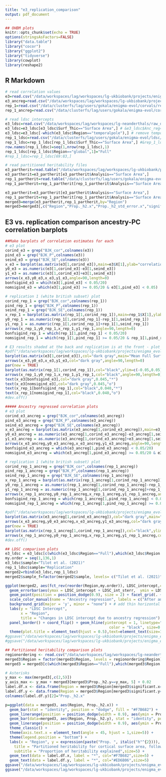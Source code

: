 ```yaml
---
title: "e3_replication_comparison"
output: pdf_document
---
```


```r
## OHBM plots
knitr::opts_chunk$set(echo = TRUE)
options(stringsAsFactors=FALSE)
library("data.table")
library("cocor")
library("ggplot2")
library("tidyverse")
library(cowplot)
library(reshape2)
```

## R Markdown

```r
# read correlation values
e3=read.csv("/data/workspaces/lag/workspaces/lg-ukbiobank/projects/enigma_evol/enigma_evo/evolution/ohbm/original_corvalues_Mean_Full_SurfArea_BJK.csv")
e3_ancreg=read.csv("/data/workspaces/lag/workspaces/lg-ukbiobank/projects/enigma_evol/enigma_evo/evolution/ohbm/ancestryregressed_corvalues_Mean_Full_SurfArea_BJK.csv")
rep_1=read.csv("/data/clusterfs/lag/users/gokala/enigma-evol/corvals/replication/surface/corvalues_surface_Full_replication_BJK.csv")
rep_1_ancreg=read.csv("/data/clusterfs/lag/users/gokala/enigma-evol/corvals/ancreg_replication/corvalues_surface_Full_replication_ancreg.Rdata_ancreg_BJK.csv")

# read ldsc intercepts
e3_ldsc=read.csv("/data/workspaces/lag/workspaces/lg-neanderthals/raw_data/ENIGMA-EVO/MA6/LDSC/MA6_LDSC_intercepts_before_after_Phase3_ancreg_Rdata_based_noGC.csv")
e3_ldsc=e3_ldsc[e3_ldsc$Surf_Thic=="Surface Area",] # &e3_ldsc$Anc_reg=="TRUE"
e3_ldsc=e3_ldsc[-which(e3_ldsc$Region=="temporalpole"),] # remove temporalpole, because it's not included in the replication study
rep_1_ldsc=read.csv("/data/clusterfs/lag/users/gokala/enigma-evol/ldsc/replication_v1_LDSC_intercepts_w_and_wo_ancreg.csv")
rep_1_ldsc=rep_1_ldsc[rep_1_ldsc$Surf_Thic=="Surface Area",] #&rep_1_ldsc$Anc_reg=="TRUE"
row.names(rep_1_ldsc)=seq(1,nrow(rep_1_ldsc),1)
rep_1_ldsc[rep_1_ldsc$Region=="global",1]="Full"
#rep_1_ldsc=rep_1_ldsc[69:83,]

# read partitioned heritability files
e3_partherit=read.table("/data/workspaces/lag/workspaces/lg-ukbiobank/projects/enigma_evol/enigma_evo/evolution/ohbm/HSE_7pcw_active_merged_results_FDR35.txt",header=T,sep="\t")
e3_partherit=e3_partherit[e3_partherit$Analysis=="Surface Area",]
rep_1_partherit=read.table("/data/clusterfs/lag/users/gokala/enigma-evol/partherit/results_tables/replication_v1/HSE_7pcw_active_merged_results_FDR35.txt",header=T,sep="\t")
rep_1_partherit=rep_1_partherit[rep_1_partherit$Analysis=="Surface Area",]

e3_partherit=e3_partherit[e3_partherit$Analysis=="Surface Area",]
rep_1_partherit=rep_1_partherit[rep_1_partherit$Analysis=="Surface Area",]
merged3=merge(e3_partherit,rep_1_partherit,by="Region")
merged3=merged3[,c("Region","Prop._h2.x","Prop._h2_std_error.x","significant.x","Prop._h2.y","Prop._h2_std_error.y","significant.y")]
```

## E3 vs. replication comparison ancestry-PC correlation barplots

```r

##Make barplots of correlation estimates for each
# e3 plot
corind_e3 = grep("BJK_cor",colnames(e3))
pind_e3 = grep("BJK_P",colnames(e3))
seind_e3 = grep("BJK_SE",colnames(e3))
x_e3 = barplot(as.matrix(e3[1,corind_e3]),main=e3$X[1],ylab="correlation coefficient",xlab="Ancestry PC",names.arg=paste0("PC",seq(1,20)),ylim=c(-0.05,0.05))
y0_e3 = as.numeric(e3[1,corind_e3]-e3[1,seind_e3])
y1_e3 = as.numeric(e3[1,corind_e3]+e3[1,seind_e3])
arrows(x_e3,y0_e3,x_e3,y1_e3,angle=90,length=0)
bonfsigind_e3 = which(e3[1,pind_e3] < 0.05/20)
nomsigind_e3 = which(e3[1,pind_e3] >= 0.05/20 & e3[1,pind_e3] < 0.05)

# replication 1 (white british subset) plot
corind_rep_1 = grep("BJK_cor",colnames(rep_1))
pind_rep_1 = grep("BJK_P",colnames(rep_1))
seind_rep_1 = grep("BJK_SE",colnames(rep_1))
x_rep_1 = barplot(as.matrix(rep_1[1,corind_rep_1]),main=rep_1$X[1],ylab="correlation coefficient",xlab="Ancestry PC",names.arg=paste0("PC",seq(1,20)),ylim=c(-0.05,0.05))
y0_rep_1 = as.numeric(rep_1[1,corind_rep_1]-rep_1[1,seind_rep_1])
y1_rep_1 = as.numeric(rep_1[1,corind_rep_1]+rep_1[1,seind_rep_1])
arrows(x_rep_1,y0_rep_1,x_rep_1,y1_rep_1,angle=90,length=0)
bonfsigind_rep_1 = which(rep_1[1,pind_rep_1] < 0.05/20)
nomsigind_rep_1 = which(rep_1[1,pind_rep_1] >= 0.05/20 & rep_1[1,pind_rep_1] < 0.05)

# E3 results shaded at the back and replication is at the front - plot & save
#pdf("/data/workspaces/lag/workspaces/lg-ukbiobank/projects/enigma_evol/enigma_evo/evolution/ohbm/corvalues_e3_vs_replication_darkgray.pdf", width = 8, height = 4)
barplot(as.matrix(e3[1,corind_e3]),col="dark gray",main="Mean Full Surface Area",ylab="correlation coefficient",xlab="Ancestry PC",names.arg=paste0("PC",seq(1,20)),ylim=c(-0.05,0.05),border=NA, yaxp = c(-0.05,0.05,2),las=2,cex.names=0.75)
arrows(x_e3,y0_e3,x_e3,y1_e3,col="dark gray",angle=90,length=0)
par(new = TRUE)
barplot(as.matrix(rep_1[1,corind_rep_1]),col="black",ylim=c(-0.05,0.05), yaxp = c(-0.05,0.05,2),las=2, xaxt="n")
arrows(x_rep_1,y0_rep_1,x_rep_1,y1_rep_1,col="black",angle=90,length=0)
text(x_e3[bonfsigind_e3],col="dark gray",0.045,"*")
text(x_e3[nomsigind_e3],col="dark gray",0.045,"o")
text(x_rep_1[bonfsigind_rep_1],col="black",0.040,"*")
text(x_rep_1[nomsigind_rep_1],col="black",0.040,"o")
#dev.off()

##### Ancestry regressed correlation plots
# e3 plot
corind_e3_ancreg = grep("BJK_cor",colnames(e3_ancreg))
pind_e3_ancreg = grep("BJK_P",colnames(e3_ancreg))
seind_e3_ancreg = grep("BJK_SE",colnames(e3_ancreg))
x_e3_ancreg = barplot(as.matrix(e3_ancreg[1,corind_e3_ancreg]),main=e3_ancreg$X[1],ylab="correlation coefficient",xlab="Ancestry PC",names.arg=paste0("PC",seq(1,20)),ylim=c(-0.05,0.05))
y0_e3_ancreg = as.numeric(e3_ancreg[1,corind_e3_ancreg]-e3_ancreg[1,seind_e3_ancreg])
y1_e3_ancreg = as.numeric(e3_ancreg[1,corind_e3_ancreg]+e3_ancreg[1,seind_e3_ancreg])
arrows(x_e3_ancreg,y0_e3_ancreg,x_e3_ancreg,y1_e3_ancreg,angle=90,length=0)
bonfsigind_e3_ancreg = which(e3_ancreg[1,pind_e3_ancreg] < 0.05/20)
nomsigind_e3_ancreg = which(e3_ancreg[1,pind_e3_ancreg] >= 0.05/20 & e3_ancreg[1,pind_e3_ancreg] < 0.05)

# replication 1 (white british subset) plot
corind_rep_1_ancreg = grep("BJK_cor",colnames(rep_1_ancreg))
pind_rep_1_ancreg = grep("BJK_P",colnames(rep_1_ancreg))
seind_rep_1_ancreg = grep("BJK_SE",colnames(rep_1_ancreg))
x_rep_1_ancreg = barplot(as.matrix(rep_1_ancreg[1,corind_rep_1_ancreg]),main=rep_1_ancreg$X[1],ylab="correlation coefficient",xlab="Ancestry PC",names.arg=paste0("PC",seq(1,20)),ylim=c(-0.05,0.05))
y0_rep_1_ancreg = as.numeric(rep_1_ancreg[1,corind_rep_1_ancreg]-rep_1_ancreg[1,seind_rep_1_ancreg])
y1_rep_1_ancreg = as.numeric(rep_1_ancreg[1,corind_rep_1_ancreg]+rep_1_ancreg[1,seind_rep_1_ancreg])
arrows(x_rep_1_ancreg,y0_rep_1_ancreg,x_rep_1_ancreg,y1_rep_1_ancreg,angle=90,length=0)
bonfsigind_rep_1_ancreg = which(rep_1_ancreg[1,pind_rep_1_ancreg] < 0.05/20)
nomsigind_rep_1_ancreg = which(rep_1_ancreg[1,pind_rep_1_ancreg] >= 0.05/20 & rep_1_ancreg[1,pind_rep_1_ancreg] < 0.05)

#pdf("/data/workspaces/lag/workspaces/lg-ukbiobank/projects/enigma_evol/enigma_evo/evolution/ohbm/ancreg_corvalues_e3_vs_replication_darkgray.pdf", width = 8, height = 4)
barplot(as.matrix(e3_ancreg[1,corind_e3_ancreg]),col="dark gray",main="Mean Full Surface Area",ylab="correlation coefficient",xlab="Ancestry PC",names.arg=paste0("PC",seq(1,20)),ylim=c(-0.05,0.05),border=NA, yaxp = c(-0.05,0.05,2),las=2,cex.names=0.75)
arrows(x_e3_ancreg,y0_e3_ancreg,x_e3_ancreg,y1_e3_ancreg,col="dark gray",angle=90,length=0)
par(new = TRUE)
barplot(as.matrix(rep_1_ancreg[1,corind_rep_1_ancreg]),col="black",ylim=c(-0.05,0.05), yaxp = c(-0.05,0.05,2),las=2, xaxt="n")
arrows(x_rep_1_ancreg,y0_rep_1_ancreg,x_rep_1_ancreg,y1_rep_1_ancreg,col="black",angle=90,length=0)
#dev.off()

```

```r

## LDSC comparison plots
e3_ldsc = e3_ldsc[c(which(e3_ldsc$Region=="Full"),which(e3_ldsc$Region!="Full")),] # move Full to the top
my.order = seq(1,136,1)
e3_ldsc$sample="Tilot et al. (2021)"
rep_1_ldsc$sample="Replication"
merged2=rbind(e3_ldsc,rep_1_ldsc)
merged2$sample_f=factor(merged2$sample, levels= c("Tilot et al. (2021)","Replication"))

ggplot(merged2, aes(fct_rev(reorder(Region,my.order)), LDSC_intercept,color=Anc_reg)) + 
  geom_errorbar(aes(ymax = LDSC_intercept + LDSC_int_sterr,  ymin = LDSC_intercept - LDSC_int_sterr), position = position_dodge(0.9),width=0) +
  geom_point(position = position_dodge(0.9), size = 2) + facet_grid(. ~ sample_f) +
  scale_color_manual(name = "Ancestry regression", labels = c("After ancestry regression", "Prior to ancestry regression"),values=c("#af8dc3", "#7fbf7b")) +
  background_grid(major = 'y', minor = "none") + # add thin horizontal lines 
  labs(y = "LDSC Intercept", 
       x = "Region", 
       title = "Changes in LDSC intercept due to ancestry regression") + 
  panel_border() + coord_flip() + geom_hline(yintercept = 1, linetype="dotted", 
                                               color = "black", size=0.5) +
  theme(plot.title = element_text(hjust = 0.5),text=element_text(size=17))
#ggsave("/data/workspaces/lag/workspaces/lg-ukbiobank/projects/enigma_evol/enigma_evo/evolution/ohbm/plots/e3_rep_LDSC_intercepts_before_after_ancreg_w_errorbars_surfaceArea4.pdf", width = 9, height = 9, unit = "in")
#ggsave("/data/workspaces/lag/workspaces/lg-ukbiobank/projects/enigma_evol/enigma_evo/evolution/ohbm/plots/e3_rep_LDSC_intercepts_before_after_ancreg_w_errorbars_surfaceArea6.png", unit = "in",dpi = 400)
```

```r
## Partitioned heritability comparison plots
regionordering <- read.csv("/data/workspaces/lag/workspaces/lg-neanderthals/raw_data/ENIGMA-EVO/MA6/Cerebral_Cortex_revisions/plotting/freesurfer_orderandcolor.csv")
merged3$Region = factor(merged3$Region, levels = regionordering$Region)
merged3 = merged3[c(which(merged3$Region=="Full"),which(merged3$Region!="Full")),] # move Full to the top

# Asterisks
y_max <- max(merged3[,c(2,5)])
y_axis_max <- y_max + merged3[merged3$Prop._h2.y==y_max, 5] + 0.02
label.df.x <- data.frame(Region = merged3$Region[merged3$significant.x=="Yes"],Prop._h2.x=merged3$Prop._h2.x[merged3$significant.x=="Yes"]+0.07)
label.df.y <- data.frame(Region = merged3$Region[merged3$significant.y=="Yes"],Prop._h2.y=merged3$Prop._h2.y[merged3$significant.y=="Yes"]+0.09)
colnames(label.df.y)[2]="Prop._h2.x"

p=ggplot(data = merged3, aes(Region, Prop._h2.x)) +
  geom_bar(stat = "identity", position = "dodge", fill = "#F7B682") +
  geom_linerange(position = position_dodge(width = 0.9), aes(ymin = Prop._h2.x - Prop._h2_std_error.x, ymax = Prop._h2.x + Prop._h2_std_error.x),color="#F7B682") +
  geom_bar(data=merged3, aes(Region, Prop._h2.y), stat = "identity", position = "dodge", fill = "#ED6B06") +
  geom_linerange(position = position_dodge(width = 0.9), aes(ymin = Prop._h2.y - Prop._h2_std_error.y, ymax = Prop._h2.y + Prop._h2_std_error.y),color="#ED6B06") +
  theme_classic() +
  theme(axis.text.x = element_text(angle = 45, hjust = 1,size=5)) +
  theme(legend.position = "bottom") +
  labs(x = "Region", y = expression(paste("Prop. ", italic("h"^{2}))),
    title = "Partitioned heritability for cortical surface area, following ancestry regression",
    subtitle = "Proportion of heritability explained",size=5) +
  geom_text(data = label.df.x, label = "*", col="#F7B682",size=5) +
  geom_text(data = label.df.y, label = "*", col="#ED6B06",size=5)
ggsave("/data/workspaces/lag/workspaces/lg-ukbiobank/projects/enigma_evol/enigma_evo/evolution/ohbm/plots/e3_rep_partherit_w_errorbars_surfaceArea_mpi_colors.pdf", width = 9, height = 6, unit = "in")
ggsave("/data/workspaces/lag/workspaces/lg-ukbiobank/projects/enigma_evol/enigma_evo/evolution/ohbm/plots/e3_rep_partherit_w_errorbars_surfaceArea_mpi_colors4.png", width = 16, height = 9, dpi = 500, device="png",scale=0.3)
```